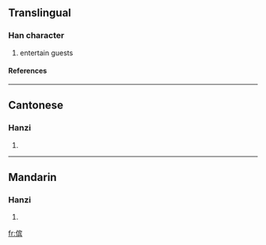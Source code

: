 {{see|儐}}

==Translingual==
===Han character===
{{Han char|rn=9|rad=人|as=10|sn=12|four=|canj=人十人金 (OJOC)}}
# entertain guests
====References====
{{Han ref|kx=0114.051|hdz=10206.030|uh=50A7|ud=20647}}
----
==Cantonese==
===Hanzi===
{{yue-hanzi|jyut=|y=ban3}}
# {{defn|Cantonese}}
----
==Mandarin==
===Hanzi===
{{cmn-hanzi|tra=儐|pin=[[bìn]] ([[bin4]])|wg=pin<sup>4</sup>}}
# {{defn|Mandarin}}




[[fr:傧]]